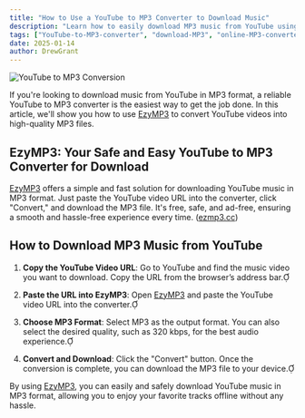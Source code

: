 ```yaml
---
title: "How to Use a YouTube to MP3 Converter to Download Music"
description: "Learn how to easily download MP3 music from YouTube using a YouTube to MP3 converter. Discover the simplest and safest way to get your favorite music."
tags: ["YouTube-to-MP3-converter", "download-MP3", "online-MP3-converter"]
date: 2025-01-14
author: DrewGrant
---
```


![YouTube to MP3 Conversion](/assets/images/blog/illustration-youtube-to-mp3-converter.webp)

If you're looking to download music from YouTube in MP3 format, a reliable YouTube to MP3 converter is the easiest way to get the job done. In this article, we'll show you how to use [EzyMP3](/) to convert YouTube videos into high-quality MP3 files.

## EzyMP3: Your Safe and Easy YouTube to MP3 Converter for Download

[EzyMP3](/) offers a simple and fast solution for downloading YouTube music in MP3 format. Just paste the YouTube video URL into the converter, click "Convert," and download the MP3 file. It's free, safe, and ad-free, ensuring a smooth and hassle-free experience every time. ([ezmp3.cc](https://ezmp3.cc/v3?utm_source=chatgpt.com))

## How to Download MP3 Music from YouTube

1. **Copy the YouTube Video URL**: Go to YouTube and find the music video you want to download. Copy the URL from the browser’s address bar.

2. **Paste the URL into EzyMP3**: Open [EzyMP3](/) and paste the YouTube video URL into the converter.

3. **Choose MP3 Format**: Select MP3 as the output format. You can also select the desired quality, such as 320 kbps, for the best audio experience.

4. **Convert and Download**: Click the "Convert" button. Once the conversion is complete, you can download the MP3 file to your device.

By using [EzyMP3](/), you can easily and safely download YouTube music in MP3 format, allowing you to enjoy your favorite tracks offline without any hassle.
